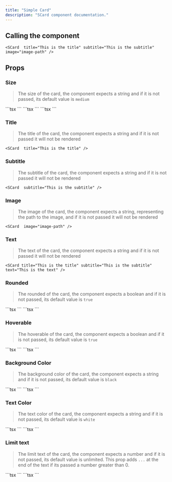 ```yaml
---
title: "Simple Card"
description: "SCard component documentation."
---
```



## Calling the component

```tsx
<SCard  title="This is the title" subtitle="This is the subtitle" image="image-path" />
```
<SCard title="This is the title" subtitle="This is the subtitle" image="../../src/assets/blue-drag.png" />

## Props

### Size
> The size of the card, the component expects a string and if it is not passed, its default value is ```medium```

<Tabs>
    <TabItem label="Small">
        ```tsx
        <SCard title="This is the title" subtitle="This is the subtitle"  size="small" text="This is the text" />
        ```
        <SCard title="This is the title" subtitle="This is the subtitle"  size="small" text="This is the text"  />
    </TabItem>
    <TabItem label="Medium">
        ```tsx
        <SCard title="This is the title" subtitle="This is the subtitle"  size="medium" text="This is the text" />
        ```
        <SCard title="This is the title" subtitle="This is the subtitle"  size="medium" text="This is the text"  />
    </TabItem>
    <TabItem label="Large">
        ```tsx
        <SCard title="This is the title" subtitle="This is the subtitle"  size="large" text="This is the text" />
        ```
        <SCard title="This is the title" subtitle="This is the subtitle"  size="large" text="This is the text" />
    </TabItem>
</Tabs>


### Title
> The title of the card, the component expects a string and if it is not passed it will not be rendered

```tsx
<SCard  title="This is the title" />
```
<SCard title="This is the title" />

### Subtitle
> The subtitle of the card, the component expects a string and if it is not passed it will not be rendered

```tsx
<SCard  subtitle="This is the subtitle" />
```
<SCard subtitle="This is the subtitle" />

### Image
> The image of the card, the component expects a string, representing the path to the image, and if it is not passed it will not be rendered

```tsx
<SCard  image="image-path" />
```
<SCard image="../../src/assets/blue-drag.png" />

### Text
> The text of the card, the component expects a string and if it is not passed it will not be rendered

```tsx
<SCard title="This is the title" subtitle="This is the subtitle"  text="This is the text" />
```
<SCard title="This is the title" subtitle="This is the subtitle"  text="This is the text" />

### Rounded
> The rounded of the card, the component expects a boolean and if it is not passed, its default value is ```true```

<Tabs>
    <TabItem label="Rounded">
        ```tsx
        <SCard title="This is the title" subtitle="This is the subtitle"  rounded={true} />
        ```
        <SCard title="This is the title" subtitle="This is the subtitle"  rounded={true} />
    </TabItem>
    <TabItem label="Not Rounded">
        ```tsx
        <SCard title="This is the title" subtitle="This is the subtitle"  rounded={false} />
        ```
        <SCard title="This is the title" subtitle="This is the subtitle"  rounded={false} />
    </TabItem>
</Tabs>

### Hoverable
> The hoverable of the card, the component expects a boolean and if it is not passed, its default value is ```true```

<Tabs>
    <TabItem label="Hoverable">
        ```tsx
        <SCard title="This  card is hoverablee" subtitle="This card is hoverable"  hoverable={true} />
        ```
        <SCard title="This card is hoverable" subtitle="This card is hoverable"  hoverable={true} />
    </TabItem>
    <TabItem label="Not Hoverable">
        ```tsx
        <SCard title="This card isn't hoverable" subtitle="This card isn't hoverable"  hoverable={false} />
        ```
        <SCard title="This card isn't hoverable" subtitle="This card isn't hoverable"  hoverable={false} />
    </TabItem>
</Tabs>

### Background Color
> The background color of the card, the component expects a string and if it is not passed, its default value is ```black```

<Tabs>
    <TabItem label="Black">
        ```tsx
        <SCard title="This is the title" subtitle="This is the subtitle"  backgroundColor="black" />
        ```
        <SCard title="This is the title" subtitle="This is the subtitle"  backgroundColor="black" />
    </TabItem>
    <TabItem label="Blue">
        ```tsx
        <SCard title="This is the title" subtitle="This is the subtitle"  backgroundColor="blue" />
        ```
        <SCard title="This is the title" subtitle="This is the subtitle"  backgroundColor="blue" />
    </TabItem>
</Tabs>

### Text Color
> The text color of the card, the component expects a string and if it is not passed, its default value is ```white```

<Tabs>
    <TabItem label="White">
        ```tsx
        <SCard text="This text is white" textColor="white" />
        ```
        <SCard text="This text is white" textColor="white" />
    </TabItem>
    <TabItem label="Red">
        ```tsx
        <SCard text="This text is red" textColor="red" />
        ```
        <SCard text="This text is red" textColor="red" />
    </TabItem>
</Tabs>

### Limit text
> The limit text of the card, the component expects a number and if it is not passed, its default value is unlimited. This prop adds ```...``` at the end of the text if its passed a number greater than 0.

<Tabs>
    <TabItem label="Unlimited">
        ```tsx
        <SCard text="This text is unlimited" limitText={0} />
        ```
        <SCard text="This text is unlimited" limitText={0} />
    </TabItem>
    <TabItem label="Limited">
        ```tsx
        <SCard text="This text is limited" limitText={10} />
        ```
        <SCard text="This text is limited" limitText={10} />
    </TabItem>
</Tabs>